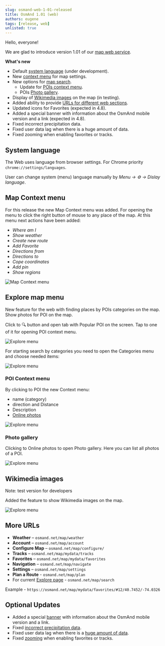 ```yaml
---
slug: osmand-web-1-01-released
title: OsmAnd 1.01 (web)
authors: eugene
tags: [release, web]
unlisted: true
---
```


Hello, everyone!

We are glad to introduce version 1.01 of our [map web service](https://osmand.net/map). 


<!--truncate-->

**What's new**

- Default [system language](#system-language) (under development).
- New [context menu](map-context-menu) for map settings.
- New options for [map search](#explore-map-menu).
    - Update for [POIs context menu](#poi-context-menu).
    - POIs [Photo gallery](#photo-gallery).
- Display of [Wikimedia images](#wikimedia-images) on the map (in testing).
- Added ability to provide [URLs for different web sections](#more-urls).
- Updated icons for Favorites (expected in 4.8).
- Added a special banner with information about the OsmAnd mobile version and a link (expected in 4.8).
- Fixed incorrect precipitation data.
- Fixed user data lag when there is a huge amount of data.
- Fixed zooming when enabling favorites or tracks.

## System language

The Web uses language from browser settings. For Chrome priority `chrome://settings/languages`.

User can change system (menu) language manually by _Menu → ⚙ → Dislay language_.

## Map Context menu

For this release the new Map Context menu was added. For opening the menu to click the right button of mouse to any place of the map. At this menu next actions have been added:
 - _Where am I_
 - _Show weather_
 - _Create new route_
 - _Add Favorite_
 - _Directions from_
 - _Directions to_
 - _Cope coordinates_
 - _Add pin_
 - _Show regions_


![Map Context menu](./img/map_context_menu.png)


## Explore map menu

New feature for the web with finding places by POIs categories on the map. Show photos for POI on the map.

Click to 🔍 button and open tab with Popular POI on the screen. Tap to one of it for opening POI context menu.

![Explore menu](./img/explore.png)

For starting search by categories you need to open the Categories menu and choose needed items:

![Explore menu](./img/explore_cat.png)

### POI Context menu

By clicking to POI the new Context menu:
- name (category)
- direction and Distance
- Description
- [Online photos](#photo-gallery)


![Explore menu](./img/poi_context.png)


### Photo gallery

Clicking to Online photos to open Photo gallery. Here you can list all photos of a POI.

![Explore menu](./img/poi_photo.png)


## Wikimedia images

Note: test version for developers

Added the feature to show Wikimedia images on the map.

![Explore menu](./img/wiki_photos.png)

## More URLs

-  **Weather** – `osmand.net/map/weather`
-  **Account** – `osmand.net/map/account`
-  **Configure Map** – `osmand.net/map/configure/`
-  **Tracks** – `osmand.net/map/mydata/tracks`
-  **Favorites** – `osmand.net/map/mydata/favorites`
-  **Navigation** – `osmand.net/map/navigate`
-  **Settings** – `osmand.net/map/settings`
-  **Plan a Route** - `osmand.net/map/plan`
-  For current [Explore page](#explore-map-menu) - `osmand.net/map/search`


Example - `https://osmand.net/map/mydata/favorites/#12/40.7452/-74.0326`


## Optional Updates

- Added a special [banner](https://github.com/osmandapp/OsmAnd/issues/18825) with information about the OsmAnd mobile version and a link.
- Fixed [incorrect precipitation data](https://github.com/osmandapp/OsmAnd-Issues/issues/2578).
- Fixed user data lag when there is a [huge amount of data](https://github.com/osmandapp/web/issues/384).
- Fixed [zooming](https://github.com/osmandapp/web/issues/246) when enabling favorites or tracks.

